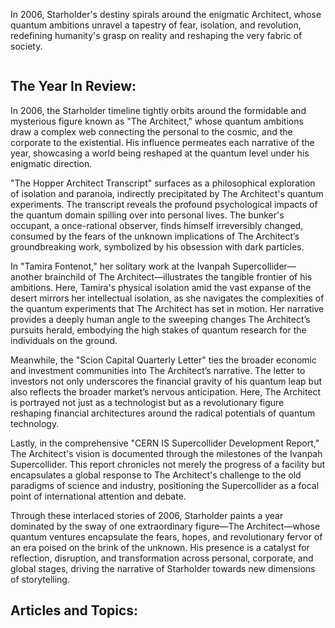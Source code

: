 In 2006, Starholder's destiny spirals around the enigmatic Architect, whose quantum ambitions unravel a tapestry of fear, isolation, and revolution, redefining humanity's grasp on reality and reshaping the very fabric of society.

<img src="https://www.blockstar.com/wp-content/uploads/2024/06/2005_archi.png" alt="" />

## The Year In Review:
In 2006, the Starholder timeline tightly orbits around the formidable and mysterious figure known as "The Architect," whose quantum ambitions draw a complex web connecting the personal to the cosmic, and the corporate to the existential. His influence permeates each narrative of the year, showcasing a world being reshaped at the quantum level under his enigmatic direction.

"The Hopper Architect Transcript" surfaces as a philosophical exploration of isolation and paranoia, indirectly precipitated by The Architect's quantum experiments. The transcript reveals the profound psychological impacts of the quantum domain spilling over into personal lives. The bunker's occupant, a once-rational observer, finds himself irreversibly changed, consumed by the fears of the unknown implications of The Architect’s groundbreaking work, symbolized by his obsession with dark particles.

In "Tamira Fontenot," her solitary work at the Ivanpah Supercollider—another brainchild of The Architect—illustrates the tangible frontier of his ambitions. Here, Tamira's physical isolation amid the vast expanse of the desert mirrors her intellectual isolation, as she navigates the complexities of the quantum experiments that The Architect has set in motion. Her narrative provides a deeply human angle to the sweeping changes The Architect’s pursuits herald, embodying the high stakes of quantum research for the individuals on the ground.

Meanwhile, the "Scion Capital Quarterly Letter" ties the broader economic and investment communities into The Architect’s narrative. The letter to investors not only underscores the financial gravity of his quantum leap but also reflects the broader market’s nervous anticipation. Here, The Architect is portrayed not just as a technologist but as a revolutionary figure reshaping financial architectures around the radical potentials of quantum technology.

Lastly, in the comprehensive "CERN IS Supercollider Development Report," The Architect's vision is documented through the milestones of the Ivanpah Supercollider. This report chronicles not merely the progress of a facility but encapsulates a global response to The Architect's challenge to the old paradigms of science and industry, positioning the Supercollider as a focal point of international attention and debate.

Through these interlaced stories of 2006, Starholder paints a year dominated by the sway of one extraordinary figure—The Architect—whose quantum ventures encapsulate the fears, hopes, and revolutionary fervor of an era poised on the brink of the unknown. His presence is a catalyst for reflection, disruption, and transformation across personal, corporate, and global stages, driving the narrative of Starholder towards new dimensions of storytelling.

## Articles and Topics:

